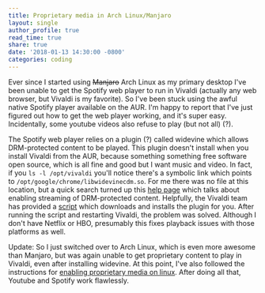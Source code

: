 ```yaml
---
title: Proprietary media in Arch Linux/Manjaro
layout: single
author_profile: true
read_time: true
share: true
date: '2018-01-13 14:30:00 -0800'
categories: coding
---
```


Ever since I started using ~~Manjaro~~ Arch Linux as my primary desktop I've been unable to get the
Spotify web player to run in Vivaldi (actually any web browser, but Vivaldi is my favorite). So I've
been stuck using the awful native Spotify player available on the AUR. I'm happy to report that I've
just figured out how to get the web player working, and it's super easy. Incidentally, some youtube
videos also refuse to play (but not all) (?).

The Spotify web player relies on a plugin (?) called widevine which allows DRM-protected content to
be played. This plugin doesn't install when you install Vivaldi from the AUR, because something
something free software open source, which is all fine and good but I want music and video. In fact,
if you `ls -l /opt/vivaldi` you'll notice there's a symbolic link which points to
`/opt/google/chrome/libwidevinecdm.so`. For me there was no file at this location, but a quick
search turned up this [help page](https://help.vivaldi.com/article/netflix-on-linux/) which
talks about enabling streaming of DRM-protected content. Helpfully, the Vivaldi team has
provided a [script](https://gist.github.com/ruario/3c873d43eb20553d5014bd4d29fe37f1) which
downloads and installs the plugin for you. After running the script and restarting Vivaldi, the
problem was solved. Although I don't have Netflix or HBO, presumably this fixes playback issues
with those platforms as well.

Update: So I just switched over to Arch Linux, which is even more awesome than Manjaro, but was
again unable to get proprietary content to play in Vivaldi, even after installing widevine. At this
point, I've also followed the instructions for [enabling proprietary media on
linux](https://help.vivaldi.com/article/html5-proprietary-media-on-linux/). After doing all that,
Youtube and Spotify work flawlessly.
